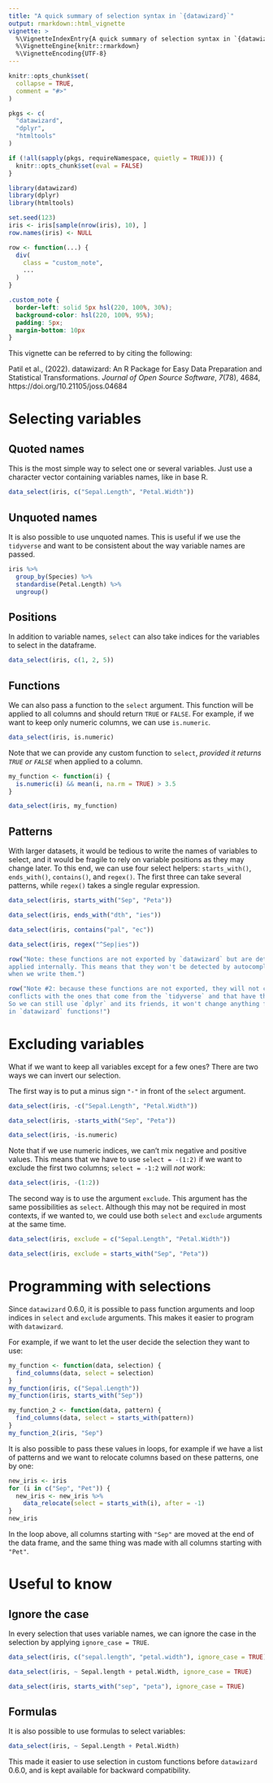 ```yaml
---
title: "A quick summary of selection syntax in `{datawizard}`"
output: rmarkdown::html_vignette
vignette: >
  %\VignetteIndexEntry{A quick summary of selection syntax in `{datawizard}`}
  %\VignetteEngine{knitr::rmarkdown}
  %\VignetteEncoding{UTF-8}
---
```


```r
knitr::opts_chunk$set(
  collapse = TRUE,
  comment = "#>"
)

pkgs <- c(
  "datawizard",
  "dplyr",
  "htmltools"
)

if (!all(sapply(pkgs, requireNamespace, quietly = TRUE))) {
  knitr::opts_chunk$set(eval = FALSE)
}
```

```r
library(datawizard)
library(dplyr)
library(htmltools)

set.seed(123)
iris <- iris[sample(nrow(iris), 10), ]
row.names(iris) <- NULL

row <- function(...) {
  div(
    class = "custom_note",
    ...
  )
}
```

```css
.custom_note {
  border-left: solid 5px hsl(220, 100%, 30%);
  background-color: hsl(220, 100%, 95%);
  padding: 5px;
  margin-bottom: 10px
}
```

This vignette can be referred to by citing the following:

Patil et al., (2022). datawizard: An R Package for Easy Data Preparation and Statistical Transformations. *Journal of Open Source Software*, *7*(78), 4684, https://doi.org/10.21105/joss.04684

# Selecting variables

## Quoted names

This is the most simple way to select one or several variables. Just use a character
vector containing variables names, like in base R.

```r
data_select(iris, c("Sepal.Length", "Petal.Width"))
```

## Unquoted names

It is also possible to use unquoted names. This is useful if we use the `tidyverse`
and want to be consistent about the way variable names are passed.

```r
iris %>%
  group_by(Species) %>%
  standardise(Petal.Length) %>%
  ungroup()
```


## Positions

In addition to variable names, `select` can also take indices for the variables 
to select in the dataframe.

```r
data_select(iris, c(1, 2, 5))
```


## Functions

We can also pass a function to the `select` argument. This function will be applied
to all columns and should return `TRUE` or `FALSE`. For example, if we want to 
keep only numeric columns, we can use `is.numeric`.

```r
data_select(iris, is.numeric)
```

Note that we can provide any custom function to `select`, *provided it returns `TRUE` or `FALSE`* when applied to a column.

```r
my_function <- function(i) {
  is.numeric(i) && mean(i, na.rm = TRUE) > 3.5
}

data_select(iris, my_function)
```


## Patterns

With larger datasets, it would be tedious to write the names of variables to select,
and it would be fragile to rely on variable positions as they may change later. 
To this end, we can use four select helpers: `starts_with()`, `ends_with()`,
`contains()`, and `regex()`. The first three can take several patterns, while
`regex()` takes a single regular expression.
 
```r
data_select(iris, starts_with("Sep", "Peta"))

data_select(iris, ends_with("dth", "ies"))

data_select(iris, contains("pal", "ec"))

data_select(iris, regex("^Sep|ies"))
```

```r
row("Note: these functions are not exported by `datawizard` but are detected and
applied internally. This means that they won't be detected by autocompletion
when we write them.")
```

```r
row("Note #2: because these functions are not exported, they will not create
conflicts with the ones that come from the `tidyverse` and that have the same name.
So we can still use `dplyr` and its friends, it won't change anything for selection
in `datawizard` functions!")
```


# Excluding variables

What if we want to keep all variables except for a few ones? There are two ways
we can invert our selection.

The first way is to put a minus sign `"-"` in front of the `select` argument.

```r
data_select(iris, -c("Sepal.Length", "Petal.Width"))

data_select(iris, -starts_with("Sep", "Peta"))

data_select(iris, -is.numeric)
```

Note that if we use numeric indices, we can't mix negative and positive values. 
This means that we have to use `select = -(1:2)` if we want to exclude the first
two columns; `select = -1:2` will *not* work:

```r
data_select(iris, -(1:2))
```

The second way is to use the argument `exclude`. This argument has the same 
possibilities as `select`. Although this may not be required in most contexts, 
if we wanted to, we could use both `select` and `exclude` arguments at the same 
time.

```r
data_select(iris, exclude = c("Sepal.Length", "Petal.Width"))

data_select(iris, exclude = starts_with("Sep", "Peta"))
```

# Programming with selections

Since `datawizard` 0.6.0, it is possible to pass function arguments and loop indices
in `select` and `exclude` arguments. This makes it easier to program with
`datawizard`.

For example, if we want to let the user decide the selection they want to use:

```r
my_function <- function(data, selection) {
  find_columns(data, select = selection)
}
my_function(iris, c("Sepal.Length"))
my_function(iris, starts_with("Sep"))

my_function_2 <- function(data, pattern) {
  find_columns(data, select = starts_with(pattern))
}
my_function_2(iris, "Sep")
```

It is also possible to pass these values in loops, for example if we have a list 
of patterns and we want to relocate columns based on these patterns, one by one:

```r
new_iris <- iris
for (i in c("Sep", "Pet")) {
  new_iris <- new_iris %>%
    data_relocate(select = starts_with(i), after = -1)
}
new_iris
```

In the loop above, all columns starting with `"Sep"` are moved at the end of the
data frame, and the same thing was made with all columns starting with `"Pet"`.



# Useful to know

## Ignore the case

In every selection that uses variable names, we can ignore the case in the 
selection by applying `ignore_case = TRUE`.

```r
data_select(iris, c("sepal.length", "petal.width"), ignore_case = TRUE)

data_select(iris, ~ Sepal.length + petal.Width, ignore_case = TRUE)

data_select(iris, starts_with("sep", "peta"), ignore_case = TRUE)
```

## Formulas

It is also possible to use formulas to select variables:

```r
data_select(iris, ~ Sepal.Length + Petal.Width)
```

This made it easier to use selection in custom functions before `datawizard` 
0.6.0, and is kept available for backward compatibility. 
